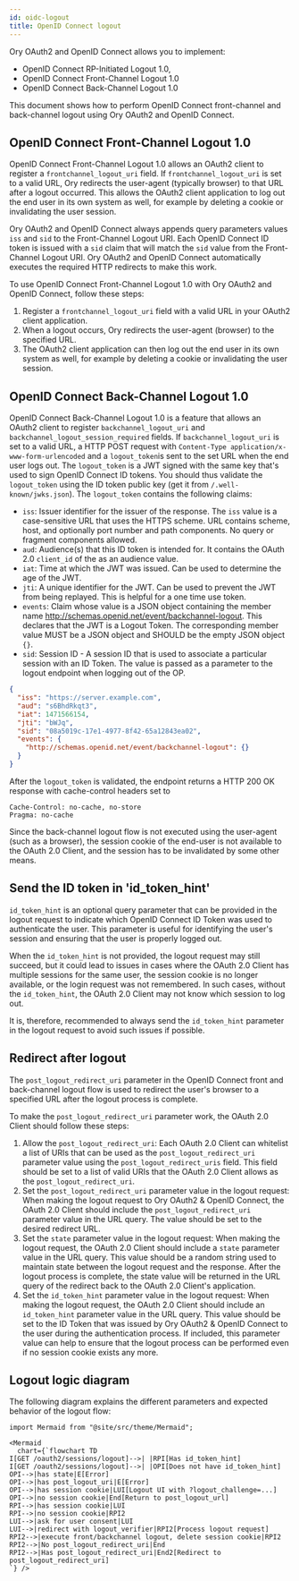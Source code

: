 ```yaml
---
id: oidc-logout
title: OpenID Connect logout
---
```


Ory OAuth2 and OpenID Connect allows you to implement:

- OpenID Connect RP-Initiated Logout 1.0,
- OpenID Connect Front-Channel Logout 1.0
- OpenID Connect Back-Channel Logout 1.0

This document shows how to perform OpenID Connect front-channel and back-channel logout using Ory OAuth2 and OpenID Connect.

## OpenID Connect Front-Channel Logout 1.0

OpenID Connect Front-Channel Logout 1.0 allows an OAuth2 client to register a `frontchannel_logout_uri` field. If
`frontchannel_logout_uri` is set to a valid URL, Ory redirects the user-agent (typically browser) to that URL after a logout
occurred. This allows the OAuth2 client application to log out the end user in its own system as well, for example by deleting a
cookie or invalidating the user session.

Ory OAuth2 and OpenID Connect always appends query parameters values `iss` and `sid` to the Front-Channel Logout URI. Each OpenID
Connect ID token is issued with a `sid` claim that will match the `sid` value from the Front-Channel Logout URI. Ory OAuth2 and
OpenID Connect automatically executes the required HTTP redirects to make this work.

To use OpenID Connect Front-Channel Logout 1.0 with Ory OAuth2 and OpenID Connect, follow these steps:

1. Register a `frontchannel_logout_uri` field with a valid URL in your OAuth2 client application.
2. When a logout occurs, Ory redirects the user-agent (browser) to the specified URL.
3. The OAuth2 client application can then log out the end user in its own system as well, for example by deleting a cookie or
   invalidating the user session.

## OpenID Connect Back-Channel Logout 1.0

OpenID Connect Back-Channel Logout 1.0 is a feature that allows an OAuth2 client to register `backchannel_logout_uri` and
`backchannel_logout_session_required` fields. If `backchannel_logout_uri` is set to a valid URL, a HTTP POST request with
`Content-Type application/x-www-form-urlencoded` and a `logout_token`is sent to the set URL when the end user logs out. The
`logout_token` is a JWT signed with the same key that's used to sign OpenID Connect ID tokens. You should thus validate the
`logout_token` using the ID token public key (get it from `/.well-known/jwks.json`). The `logout_token` contains the following
claims:

- `iss`: Issuer identifier for the issuer of the response. The `iss` value is a case-sensitive URL that uses the HTTPS scheme. URL
  contains scheme, host, and optionally port number and path components. No query or fragment components allowed.
- `aud`: Audience(s) that this ID token is intended for. It contains the OAuth 2.0 `client_id` of the as an audience value.
- `iat`: Time at which the JWT was issued. Can be used to determine the age of the JWT.
- `jti`: A unique identifier for the JWT. Can be used to prevent the JWT from being replayed. This is helpful for a one time use
  token.
- `events`: Claim whose value is a JSON object containing the member name http://schemas.openid.net/event/backchannel-logout. This
  declares that the JWT is a Logout Token. The corresponding member value MUST be a JSON object and SHOULD be the empty JSON
  object `{}`.
- `sid`: Session ID - A session ID that is used to associate a particular session with an ID Token. The value is passed as a
  parameter to the logout endpoint when logging out of the OP.

```json title="Logout token example claims"
{
  "iss": "https://server.example.com",
  "aud": "s6BhdRkqt3",
  "iat": 1471566154,
  "jti": "bWJq",
  "sid": "08a5019c-17e1-4977-8f42-65a12843ea02",
  "events": {
    "http://schemas.openid.net/event/backchannel-logout": {}
  }
}
```

After the `logout_token` is validated, the endpoint returns a HTTP 200 OK response with cache-control headers set to

```
Cache-Control: no-cache, no-store
Pragma: no-cache
```

Since the back-channel logout flow is not executed using the user-agent (such as a browser), the session cookie of the end-user is
not available to the OAuth 2.0 Client, and the session has to be invalidated by some other means.

## Send the ID token in 'id_token_hint'

`id_token_hint` is an optional query parameter that can be provided in the logout request to indicate which OpenID Connect ID
Token was used to authenticate the user. This parameter is useful for identifying the user's session and ensuring that the user is
properly logged out.

When the `id_token_hint` is not provided, the logout request may still succeed, but it could lead to issues in cases where the
OAuth 2.0 Client has multiple sessions for the same user, the session cookie is no longer available, or the login request was not
remembered. In such cases, without the `id_token_hint`, the OAuth 2.0 Client may not know which session to log out.

It is, therefore, recommended to always send the `id_token_hint` parameter in the logout request to avoid such issues if possible.

## Redirect after logout

The `post_logout_redirect_uri` parameter in the OpenID Connect front and back-channel logout flow is used to redirect the user's
browser to a specified URL after the logout process is complete.

To make the `post_logout_redirect_uri` parameter work, the OAuth 2.0 Client should follow these steps:

1. Allow the `post_logout_redirect_uri`: Each OAuth 2.0 Client can whitelist a list of URIs that can be used as the
   `post_logout_redirect_uri` parameter value using the `post_logout_redirect_uris` field. This field should be set to a list of
   valid URIs that the OAuth 2.0 Client allows as the `post_logout_redirect_uri`.
2. Set the `post_logout_redirect_uri` parameter value in the logout request: When making the logout request to Ory OAuth2 & OpenID
   Connect, the OAuth 2.0 Client should include the `post_logout_redirect_uri` parameter value in the URL query. The value should
   be set to the desired redirect URL.
3. Set the `state` parameter value in the logout request: When making the logout request, the OAuth 2.0 Client should include a
   `state` parameter value in the URL query. This value should be a random string used to maintain state between the logout
   request and the response. After the logout process is complete, the state value will be returned in the URL query of the
   redirect back to the OAuth 2.0 Client's application.
4. Set the `id_token_hint` parameter value in the logout request: When making the logout request, the OAuth 2.0 Client should
   include an `id_token_hint` parameter value in the URL query. This value should be set to the ID Token that was issued by Ory
   OAuth2 & OpenID Connect to the user during the authentication process. If included, this parameter value can help to ensure
   that the logout process can be performed even if no session cookie exists any more.

## Logout logic diagram

The following diagram explains the different parameters and expected behavior of the logout flow:

```mdx-code-block
import Mermaid from "@site/src/theme/Mermaid";

<Mermaid
  chart={`flowchart TD
I[GET /oauth2/sessions/logout]-->| |RPI[Has id_token_hint]
I[GET /oauth2/sessions/logout]-->| |OPI[Does not have id_token_hint]
OPI-->|has state|E[Error]
OPI-->|has post_logout_uri|E[Error]
OPI-->|has session cookie|LUI[Logout UI with ?logout_challenge=...]
OPI-->|no session cookie|End[Return to post_logout_url]
RPI-->|has session cookie|LUI
RPI-->|no session cookie|RPI2
LUI-->|ask for user consent|LUI
LUI-->|redirect with logout_verifier|RPI2[Process logout request]
RPI2-->|execute front/backchannel logout, delete session cookie|RPI2
RPI2-->|No post_logout_redirect_uri|End
RPI2-->|Has post_logout_redirect_uri|End2[Redirect to post_logout_redirect_uri]
`} />
```
